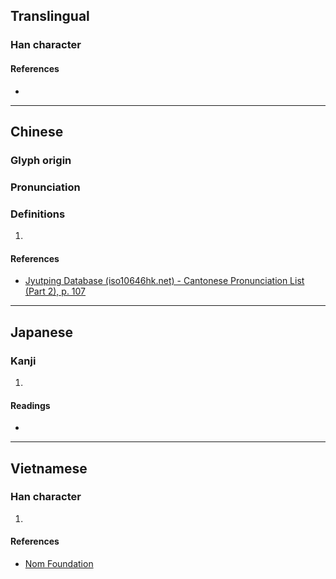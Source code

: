 {{character info/new}}
==Translingual==

===Han character===
{{Han char|rn=61|rad=心|as=06|sn=9|four=|canj=PKMS|ids=⿰忄夸}}

====References====
* {{Han ref|kx=0384.210|dkj=10563|dj=0715.040|hdz=42294.120|uh=6057|ud=24663}}

----

==Chinese==
{{zh-forms}}

===Glyph origin===
{{Han etym}}

===Pronunciation===
{{zh-pron
|m=hū
|c=fu1
|mc=y
|oc=y
|cat=
}}

===Definitions===
{{zh-hanzi}}

# {{rfdef|zh}}

====References====
* [http://www.iso10646hk.net/jp/document/download.jsp Jyutping Database (iso10646hk.net) - Cantonese Pronunciation List (Part 2), p. 107]

----

==Japanese==

===Kanji===
{{ja-kanji|grade=|rs=心06}}

# {{defn|lang=ja|sort=心06}}

====Readings====
* {{ja-readings|on=こ, く, か, け|kun=[[おそれる]] (osoreru), [[うれえる]] (ureeru), [[ほこる]] (hokoru)}}

----

==Vietnamese==

===Han character===
{{vi-readings|rs=心06|hanviet=[[khoé]], [[khoa]], [[khoe]]}}

# {{defn|lang=vi|sort=心06}}

====References====
* [http://nomfoundation.org/common/nom_details.php?codepoint=6057 Nom Foundation]